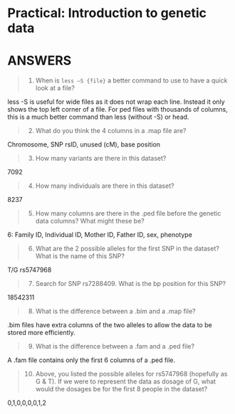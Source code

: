 # Practical: Introduction to genetic data 
# ANSWERS

> (1) When is `less –S {file}` a better command to use to have a quick look at a file?

less -S is useful for wide files as it does not wrap each line. 
Instead it only shows the top left corner of a file. 
For ped files with thousands of columns, this is a much better command than less (without -S) or head.


> (2) What do you think the 4 columns in a .map file are?

Chromosome, SNP rsID, unused (cM), base position

> (3) How many variants are there in this dataset?

7092

> (4) How many individuals are there in this dataset?

8237

> (5) How many columns are there in the .ped file before the genetic data columns? What might these be?

6: Family ID, Individual ID, Mother ID, Father ID, sex, phenotype

> (6) What are the 2 possible alleles for the first SNP in the dataset? What is the name of this SNP?

T/G rs5747968

> (7) Search for SNP rs7288409. What is the bp position for this SNP?

18542311

> (8) What is the difference between a .bim and a .map file?

.bim files have extra columns of the two alleles to allow the data to be stored more efficiently.

> (9) What is the difference between a .fam and a .ped file?

A .fam file contains only the first 6 columns of a .ped file. 


> (10) Above, you listed the possible alleles for rs5747968 (hopefully as G & T). If we were to represent the data as dosage of G, what would the dosages be for the first 8 people in the dataset?

0,1,0,0,0,0,1,2

